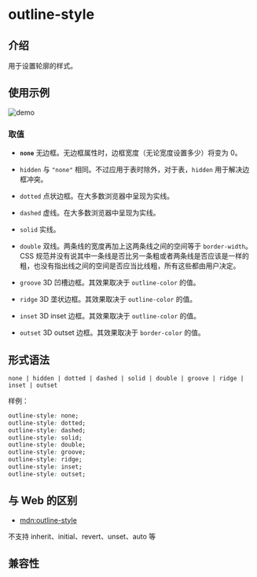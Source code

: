 # outline-style

## 介绍

用于设置轮廓的样式。

## 使用示例

![demo](https://lf-lynx.tiktok-cdns.com/obj/lynx-artifacts-oss-sg/lynx-website/assets/doc/IMG_3700.jpeg)

### 取值

- **`none`**
  无边框。无边框属性时，边框宽度（无论宽度设置多少）将变为 0。

- `hidden`
  与 `"none"` 相同。不过应用于表时除外，对于表，`hidden` 用于解决边框冲突。

- `dotted`
  点状边框。在大多数浏览器中呈现为实线。

- `dashed`
  虚线。在大多数浏览器中呈现为实线。

- `solid`
  实线。

- `double`
  双线。两条线的宽度再加上这两条线之间的空间等于 `border-width`。CSS 规范并没有说其中一条线是否比另一条粗或者两条线是否应该是一样的粗，也没有指出线之间的空间是否应当比线粗，所有这些都由用户决定。

- `groove`
  3D 凹槽边框。其效果取决于 `outline-color` 的值。

- `ridge`
  3D 垄状边框。其效果取决于 `outline-color` 的值。

- `inset`
  3D inset 边框。其效果取决于 `outline-color` 的值。

- `outset`
  3D outset 边框。其效果取决于 `border-color` 的值。

## 形式语法

```
none | hidden | dotted | dashed | solid | double | groove | ridge | inset | outset
```

样例：

```css
outline-style: none;
outline-style: dotted;
outline-style: dashed;
outline-style: solid;
outline-style: double;
outline-style: groove;
outline-style: ridge;
outline-style: inset;
outline-style: outset;
```

## 与 Web 的区别

- [mdn:outline-style](https://developer.mozilla.org/en-US/docs/Web/CSS/outline-style)

不支持 inherit、initial、revert、unset、auto 等

## 兼容性


<LegacyCompatTable metadata="css/properties/outline-style" />
